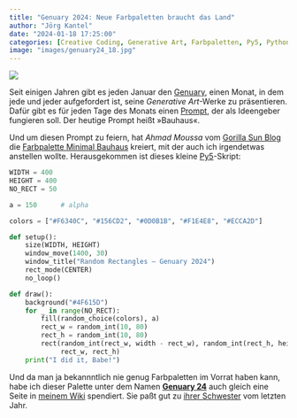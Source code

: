 ```yaml
---
title: "Genuary 2024: Neue Farbpaletten braucht das Land"
author: "Jörg Kantel"
date: "2024-01-18 17:25:00"
categories: [Creative Coding, Generative Art, Farbpaletten, Py5, Python]
image: "images/genuary24_18.jpg"
---
```


[![](images/genuary24_18-b.jpg)](https://www.flickr.com/photos/schockwellenreiter/53471968033/)

Seit einigen Jahren gibt es jeden Januar den [Genuary](https://genuary.art/), einen Monat, in dem jede und jeder aufgefordert ist, seine *Generative Art*-Werke zu präsentieren. Dafür gibt es für jeden Tage des Monats einen [Prompt](https://genuary.art/prompts), der als Ideengeber fungieren soll. Der heutige Prompt heißt »Bauhaus«.

Und um diesen Prompt zu feiern, hat *Ahmad Moussa* vom [Gorilla Sun Blog](https://www.gorillasun.de/) die [Farbpalette Minimal Bauhaus](https://twitter.com/gorillasu/status/1747793292312416740?t=HrbKVgmphkZs-tU-odOLNw) kreiert, mit der auch ich irgendetwas anstellen wollte. Herausgekommen ist dieses kleine [Py5](http://cognitiones.kantel-chaos-team.de/programmierung/creativecoding/processing/py5.html)-Skript:

```python
WIDTH = 400
HEIGHT = 400
NO_RECT = 50

a = 150      # alpha

colors = ["#F6340C", "#156CD2", "#0D0B1B", "#F1E4E8", "#ECCA2D"]

def setup():
    size(WIDTH, HEIGHT)
    window_move(1400, 30)
    window_title("Random Rectangles – Genuary 2024")
    rect_mode(CENTER)
    no_loop()

def draw():
    background("#4F615D")
    for _ in range(NO_RECT):
        fill(random_choice(colors), a)
        rect_w = random_int(10, 80)
        rect_h = random_int(10, 80)
        rect(random_int(rect_w, width - rect_w), random_int(rect_h, height - rect_h),
             rect_w, rect_h)
    print("I did it, Babe!")
```

Und da man ja bekannntlich nie genug Farbpaletten im Vorrat haben kann, habe ich dieser Palette unter dem Namen **[Genuary 24](http://cognitiones.kantel-chaos-team.de/multimedia/farbpaletten/genuary24.html)** auch gleich eine Seite in [meinem Wiki](http://cognitiones.kantel-chaos-team.de/index.html) spendiert. Sie paßt gut zu [ihrer Schwester](http://cognitiones.kantel-chaos-team.de/multimedia/farbpaletten/genuary23.html) vom letzten Jahr.